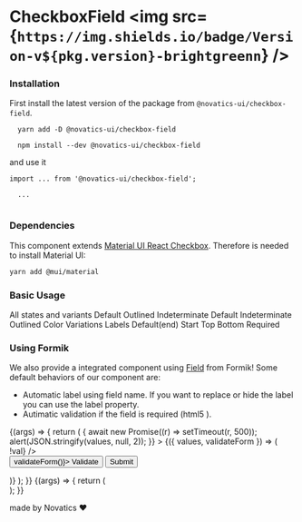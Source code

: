 

<Meta title="Components/CheckboxField" component={CheckboxField} />

# CheckboxField <img src={`https://img.shields.io/badge/Version-v${pkg.version}-brightgreenn`} />

### Installation

First install the latest version of the package from `@novatics-ui/checkbox-field`.

```shell
  yarn add -D @novatics-ui/checkbox-field
```

```shell
  npm install --dev @novatics-ui/checkbox-field
```

and use it

```tsx
import ... from '@novatics-ui/checkbox-field';

  ...


```

### Dependencies

This component extends [Material UI React Checkbox](https://mui.com/material-ui/react-checkbox/). Therefore is needed to install Material UI:

```bash
yarn add @mui/material
```

### Basic Usage

<Canvas>
  <Story name="Basic Usage">
    <Stack>
      <Typography variant="h6">All states and variants</Typography>
      <Grid container spacing={2}>
        <Grid item xxs={2}>
          <Stack spacing={0}>
            <Typography variant="bodySmall">Default</Typography>
            <CheckboxField />
            <CheckboxField checked />
            <CheckboxField disabled />
            <CheckboxField checked disabled />
            <CheckboxField color="error" />
          </Stack>
        </Grid>
        <Grid item xxs={2}>
          <Stack spacing={0}>
            <Typography variant="bodySmall">Outlined</Typography>
            <CheckboxField variant="outlined" />
            <CheckboxField variant="outlined" checked />
            <CheckboxField variant="outlined" checked disabled />
          </Stack>
        </Grid>
        <Grid item xxs={2}>
          <Stack spacing={0}>
            <Typography variant="bodySmall">Indeterminate Default</Typography>
            <CheckboxField indeterminate />
            <CheckboxField indeterminate disabled />
          </Stack>
        </Grid>
        <Grid item xxs={2}>
          <Stack spacing={0}>
            <Typography variant="bodySmall">Indeterminate Outlined</Typography>
            <CheckboxField variant="outlined" indeterminate />
            <CheckboxField variant="outlined" indeterminate disabled />
          </Stack>
        </Grid>
        <Grid item xxs={2}>
          <Stack spacing={0}>
            <Typography variant="bodySmall">Color Variations</Typography>
            <Stack direction="row" spacing={0}>
              <CheckboxField color="primary" checked />
              <CheckboxField color="primary" />
            </Stack>
            <Stack direction="row" spacing={0}>
              <CheckboxField color="secondary" checked />
              <CheckboxField color="secondary" />
            </Stack>
            <Stack direction="row" spacing={0}>
              <CheckboxField color="error" checked />
              <CheckboxField color="error" />
            </Stack>
            <Stack direction="row" spacing={0}>
              <CheckboxField color="info" checked />
              <CheckboxField color="info" />
            </Stack>
            <Stack direction="row" spacing={0}>
              <CheckboxField color="success" checked />
              <CheckboxField color="success" />
            </Stack>
            <Stack direction="row" spacing={0}>
              <CheckboxField color="warning" checked />
              <CheckboxField color="warning" />
            </Stack>
          </Stack>
        </Grid>
      </Grid>
      <Typography variant="h6">Labels</Typography>
      <Grid container spacing={2}>
        <Grid item xxs={2}>
          <Stack spacing={0}>
            <Typography variant="bodySmall">Default(end)</Typography>
            <CheckboxField label="label" labelPlacement="end" />
          </Stack>
        </Grid>
        <Grid item xxs={2}>
          <Stack spacing={0}>
            <Typography variant="bodySmall">Start</Typography>
            <CheckboxField label="label" labelPlacement="start" />
          </Stack>
        </Grid>
        <Grid item xxs={2}>
          <Stack spacing={0}>
            <Typography variant="bodySmall">Top</Typography>
            <CheckboxField label="label" labelPlacement="top" />
          </Stack>
        </Grid>
        <Grid item xxs={2}>
          <Stack spacing={0}>
            <Typography variant="bodySmall">Bottom</Typography>
            <CheckboxField label="label" labelPlacement="bottom" />
          </Stack>
        </Grid>
        <Grid item xxs={2}>
          <Stack spacing={0}>
            <Typography variant="bodySmall">Required</Typography>
            <CheckboxField label="label" required />
          </Stack>
        </Grid>
      </Grid>
    </Stack>
  </Story>
</Canvas>

### Using Formik

We also provide a integrated component using [Field](https://formik.org/docs/api/field) from Formik!
Some default behaviors of our component are:

- Automatic label using field name. If you want to replace or hide the label you can use the label property.
- Autimatic validation if the field is required (html5 ).

<Canvas>
  <Story name="Using Formik">
    {(args) => {
      return (
        <Stack direction="row" spacing={0}>
          <Formik
            initialValues={{
              isChecked: false,
              required: false,
              toggle: false,
              checked: [],
            }}
            onSubmit={async (values) => {
              await new Promise((r) => setTimeout(r, 500));
              alert(JSON.stringify(values, null, 2));
            }}
          >
            {({ values, validateForm }) => (
              <Form>
                <Stack>
                  <CheckboxFormikField id="isChecked" name="isChecked" />
                  <CheckboxFormikField
                    id="toggle"
                    name="toggle"
                    label={`${values.toggle}`}
                    validate={(val) => !val}
                  />
                  <CheckboxFormikField
                    type="checkbox"
                    name="required"
                    label="Required"
                    required
                  />
                  <div role="group" aria-labelledby="checkbox-group">
                    <CheckboxFormikField
                      type="checkbox"
                      name="checked"
                      value="One"
                      label="One"
                    />
                    <CheckboxFormikField
                      type="checkbox"
                      name="checked"
                      value="Two"
                      label="Two"
                    />
                    <CheckboxFormikField
                      type="checkbox"
                      name="checked"
                      value="Three"
                      label="Three"
                    />
                  </div>
                  <Stack direction="row" spacing={1}>
                    <Button variant="outlined" onClick={() => validateForm()}>
                      Validate
                    </Button>
                    <Button variant="contained" type="submit">
                      Submit
                    </Button>
                  </Stack>
                </Stack>
              </Form>
            )}
          </Formik>
        </Stack>
      );
    }}
  </Story>
</Canvas>

<Canvas>
  <Story
    name="Playground"
    argTypes={{
      error: false,
      checked: false,
    }}
  >
    {(args) => {
      return (
        <div>
          <CheckboxField {...args} />
        </div>
      );
    }}
  </Story>
</Canvas>

<ArgsTable story="Playground" />

made by Novatics ❤
